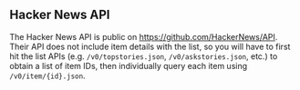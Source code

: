 ## Hacker News API

The Hacker News API is public on https://github.com/HackerNews/API. Their API does not include item details with the list, so you will have to first hit the list APIs (e.g. `/v0/topstories.json`, `/v0/askstories.json`, etc.) to obtain a list of item IDs, then individually query each item using `/v0/item/{id}.json`.
